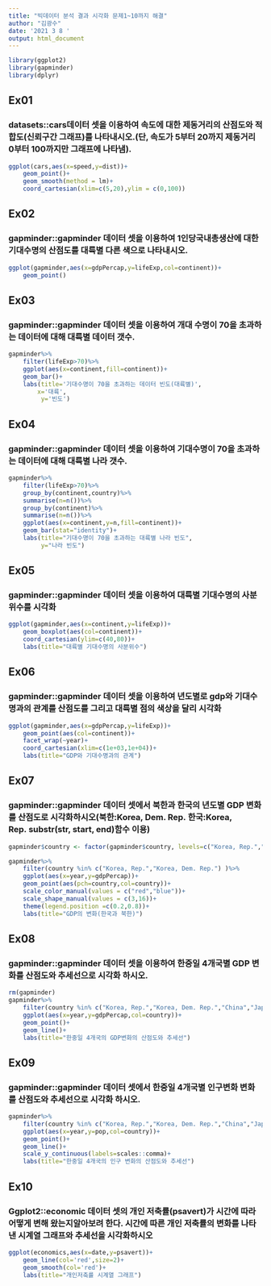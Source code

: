```yaml
---
title: "빅데이터 분석 결과 시각화 문제1~10까지 해결"
author: "김광수"
date: '2021 3 8 '
output: html_document
---
```

```r
library(ggplot2)
library(gapminder)
library(dplyr)
```

## Ex01

### datasets::cars데이터 셋을 이용하여 속도에 대한 제동거리의 산점도와 적합도(신뢰구간 그래프)를 나타내시오.(단, 속도가 5부터 20까지 제동거리 0부터 100까지만 그래프에 나타냄).


```r
ggplot(cars,aes(x=speed,y=dist))+
    geom_point()+
    geom_smooth(method = lm)+
    coord_cartesian(xlim=c(5,20),ylim = c(0,100))
```

## Ex02

### gapminder::gapminder 데이터 셋을 이용하여 1인당국내총생산에 대한 기대수명의 산점도를 대륙별 다른 색으로 나타내시오.


```r
ggplot(gapminder,aes(x=gdpPercap,y=lifeExp,col=continent))+
    geom_point()
```

## Ex03

### gapminder::gapminder 데이터 셋을 이용하여 개대 수명이 70을 초과하는 데이터에 대해 대륙별 데이터 갯수.


```r
gapminder%>%
    filter(lifeExp>70)%>%
    ggplot(aes(x=continent,fill=continent))+
    geom_bar()+
    labs(title='기대수명이 70을 초과하는 데이터 빈도(대륙별)',
        x='대륙',
         y='빈도')
```

## Ex04

### gapminder::gapminder 데이터 셋을 이용하여 기대수명이 70을 초과하는 데이터에 대해 대륙별 나라 갯수.


```r
gapminder%>%
    filter(lifeExp>70)%>%
    group_by(continent,country)%>%
    summarise(n=n())%>%
    group_by(continent)%>%
    summarise(n=n())%>%
    ggplot(aes(x=continent,y=n,fill=continent))+
    geom_bar(stat="identity")+
    labs(title="기대수명이 70을 초과하는 대륙별 나라 빈도",
         y="나라 빈도")
```

## Ex05

### gapminder::gapminder 데이터 셋을 이용하여 대륙별 기대수명의 사분위수를 시각화


```r
ggplot(gapminder,aes(x=continent,y=lifeExp))+
    geom_boxplot(aes(col=continent))+
    coord_cartesian(ylim=c(40,80))+
    labs(title="대륙별 기대수명의 사분위수")
```

## Ex06

### gapminder::gapminder 데이터 셋을 이용하여 년도별로 gdp와 기대수명과의 관계를 산점도를 그리고 대륙별 점의 색상을 달리 시각화


```r
ggplot(gapminder,aes(x=gdpPercap,y=lifeExp))+
    geom_point(aes(col=continent))+
    facet_wrap(~year)+
    coord_cartesian(xlim=c(1e+03,1e+04))+
    labs(title="GDP와 기대수명과의 관계")
```

## Ex07

### gapminder::gapminder 데이터 셋에서 북한과 한국의 년도별 GDP 변화를 산점도로 시각화하시오(북한:Korea, Dem. Rep. 한국:Korea, Rep. substr(str, start, end)함수 이용)


```r
gapminder$country <- factor(gapminder$country, levels=c("Korea, Rep.","Korea, Dem. Rep."))

gapminder%>%
    filter(country %in% c("Korea, Rep.","Korea, Dem. Rep.") )%>%
    ggplot(aes(x=year,y=gdpPercap))+
    geom_point(aes(pch=country,col=country))+
    scale_color_manual(values = c("red","blue"))+
    scale_shape_manual(values = c(3,16))+
    theme(legend.position =c(0.2,0.8))+
    labs(title="GDP의 변화(한국과 북한)")
```

## Ex08

### gapminder::gapminder 데이터 셋을 이용하여 한중일 4개국별 GDP 변화를 산점도와 추세선으로 시각화 하시오.


```r
rm(gapminder)
gapminder%>%
    filter(country %in% c("Korea, Rep.","Korea, Dem. Rep.","China","Japan"))%>%
    ggplot(aes(x=year,y=gdpPercap,col=country))+
    geom_point()+
    geom_line()+
    labs(title="한중일 4개국의 GDP변화의 산점도와 추세선")
```

## Ex09

### gapminder::gapminder 데이터 셋에서 한중일 4개국별 인구변화 변화를 산점도와 추세선으로 시각화 하시오.


```r
gapminder%>%
    filter(country %in% c("Korea, Rep.","Korea, Dem. Rep.","China","Japan"))%>%
    ggplot(aes(x=year,y=pop,col=country))+
    geom_point()+
    geom_line()+
    scale_y_continuous(labels=scales::comma)+
    labs(title="한중일 4개국의 인구 변화의 산점도와 추세선")
```

## Ex10

### Ggplot2::economic 데이터 셋의 개인 저축률(psavert)가 시간에 따라 어떻게 변해 왔는지알아보려 한다. 시간에 따른 개인 저축률의 변화를 나타낸 시계열 그래프와 추세선을 시각화하시오


```r
ggplot(economics,aes(x=date,y=psavert))+
    geom_line(col='red',size=2)+
    geom_smooth(col='red')+
    labs(title="개인저축률 시계열 그래프")
```